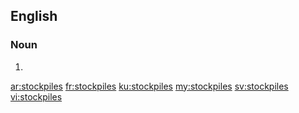 ==English==

===Noun===
{{head|en|noun plural form}}

# {{plural of|stockpile|lang=en}}

[[ar:stockpiles]]
[[fr:stockpiles]]
[[ku:stockpiles]]
[[my:stockpiles]]
[[sv:stockpiles]]
[[vi:stockpiles]]